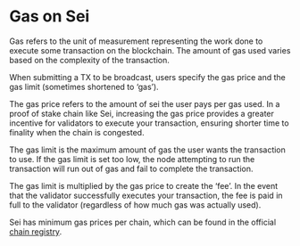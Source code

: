 # Gas on Sei

Gas refers to the unit of measurement representing the work done to execute some transaction on the blockchain. The amount of gas used varies based on the complexity of the transaction.

When submitting a TX to be broadcast, users specify the gas price and the gas limit (sometimes shortened to ‘gas’).

The gas price refers to the amount of sei the user pays per gas used. In a proof of stake chain like Sei, increasing the gas price provides a greater incentive for validators to execute your transaction, ensuring shorter time to finality when the chain is congested.

The gas limit is the maximum amount of gas the user wants the transaction to use. If the gas limit is set too low, the node attempting to run the transaction will run out of gas and fail to complete the transaction.

The gas limit is multiplied by the gas price to create the ‘fee’. In the event that the validator successfully executes your transaction, the fee is paid in full to the validator (regardless of how much gas was actually used).

Sei has minimum gas prices per chain, which can be found in the official [chain registry](https://github.com/sei-protocol/chain-registry/blob/main/gas.json).
